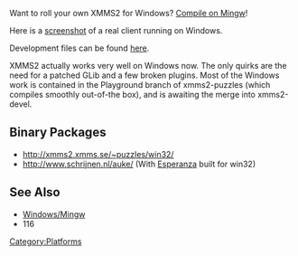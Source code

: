 Want to roll your own XMMS2 for Windows? [[Windows/Mingw|Compile on Mingw]]!

Here is a [http://exodus.xmms.se/~tru/screens/esperanza/0.2/win32.png screenshot] of a real client running on Windows.

Development files can be found [http://exodus.xmms.se/~puzzles/win32/ here].

XMMS2 actually works very well on Windows now. The only quirks are the need for a patched GLib and a few broken plugins. Most of the Windows work is contained in the Playground branch of xmms2-puzzles (which compiles smoothly out-of-the box), and is awaiting the merge into xmms2-devel.

== Binary Packages ==
* http://xmms2.xmms.se/~puzzles/win32/ 
* http://www.schrijnen.nl/auke/ (With [[Client:Esperanza|Esperanza]] built for win32)

== See Also ==
* [[Windows/Mingw]]
* <mantis>116</mantis>

[[Category:Platforms]]